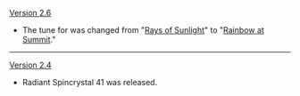 {{Change History/Header}}
[[Version 2.6]]
* The tune for was changed from "[[Rays of Sunlight]]" to "[[Rainbow at Summit]]."
----
[[Version 2.4]]
* Radiant Spincrystal 41 was released.